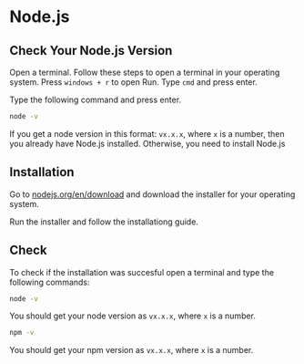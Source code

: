 # Node.js

## Check Your Node.js Version

Open a terminal. Follow these steps to open a terminal in your operating system. Press `windows + r` to open Run. Type `cmd` and press enter.

Type the following command and press enter.

```bash
node -v
```

If you get a node version in this format: `vx.x.x`, where `x` is a number, then you already have Node.js installed. Otherwise, you need to install Node.js

## Installation

Go to [nodejs.org/en/download](https://nodejs.org/en/download/) and download the installer for your operating system.

Run the installer and follow the installationg guide.

## Check

To check if the installation was succesful open a terminal and type the following commands:

```bash
node -v
```

You should get your node version as `vx.x.x`, where `x` is a number.

```bash
npm -v
```

You should get your npm version as `vx.x.x`, where `x` is a number.
